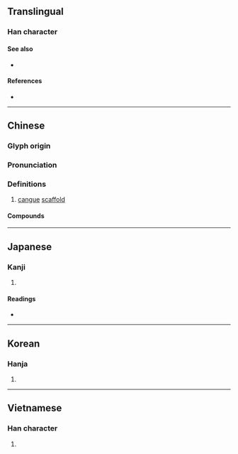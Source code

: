 {{character info}}
==Translingual==

===Han character===
{{Han char|rn=75|rad=木|as=05|sn=9|four=46900|canj=DKSR|ids=⿰木加}}

====See also====
* {{l|mul|架}}

====References====
* {{Han ref|kx=0517.110|dkj=14587|dj=0905.130|hdz=21190.060|uh=67B7|ud=26551|bh=CF45|bd=53061}}

----

==Chinese==
{{zh-forms}}

===Glyph origin===
{{Han etym}}

===Pronunciation===
{{zh-pron
|m=jiā
|c=gaa1
|mn=qz,tw,xm:ka/zz:kee/qz,tw,xm:kê/zz:kêe
|mn_note=ka - literary; kee - vernacular; kê/kêe - vernacular (俗)
|mc=y
|oc=y
|ma=
|cat=n
}}

===Definitions===
{{zh-hanzi}}

# [[cangue]] [[scaffold]]

====Compounds====
{{zh-der|人性枷鎖|木匠戴枷|枷板|披枷帶鎖|枷號|枷鎖|打枷|沉枷|枷梢|長枷|行枷|立枷|鎖枷|連枷}}

----

==Japanese==

===Kanji===
{{ja-kanji|grade=|rs=木05}}

# {{rfdef|ja|sort=木05}}

====Readings====
* {{ja-readings
|goon=け
|kanon=か
|kun=かせ-,かし,からざお
}}

----

==Korean==

===Hanja===
{{ko-hanja|hangeul=가|eumhun=|rv=ga|mr=ka|y=ka}}

# {{rfdef|ko|sort=木05}}

----

==Vietnamese==

===Han character===
{{vi-readings|reading=da, dà, gia, già|rs=木05}}

# {{rfdef|vi|sort=木05}}